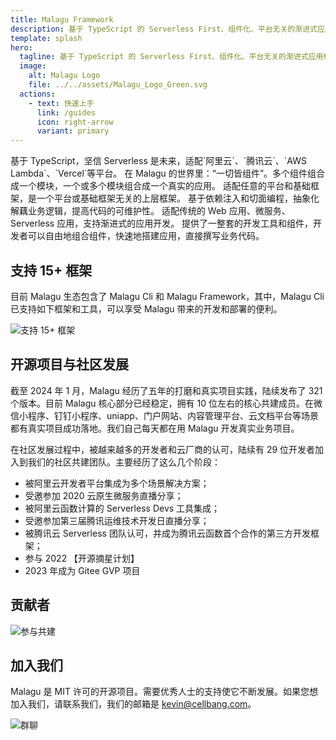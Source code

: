 ```yaml
---
title: Malagu Framework
description: 基于 TypeScript 的 Serverless First、组件化、平台无关的渐进式应用框架
template: splash
hero:
  tagline: 基于 TypeScript 的 Serverless First、组件化、平台无关的渐进式应用框架
  image:
    alt: Malagu Logo
    file: ../../assets/Malagu_Logo_Green.svg
  actions:
    - text: 快速上手
      link: /guides
      icon: right-arrow
      variant: primary
---
```



<CardGrid stagger>
  <Card title="Serverless First" icon="seti:html">
    基于 TypeScript，坚信 Serverless 是未来，适配`阿里云`、`腾讯云`、`AWS Lambda`、`Vercel`等平台。
  </Card>
  <Card title="组件化 + 模块化" icon="puzzle">
    在 Malagu 的世界里：“一切皆组件”。多个组件组合成一个模块，一个或多个模块组合成一个真实的应用。
  </Card>
  <Card title="平台无关" icon="seti:ionic">
    适配任意的平台和基础框架，是一个平台或基础框架无关的上层框架。
  </Card>
  <Card title="IOC + AOP" icon="seti:ionic">
    基于依赖注入和切面编程，抽象化解藕业务逻辑，提高代码的可维护性。
  </Card>
  <Card title="渐进式" icon="seti:ionic">
    适配传统的 Web 应用、微服务、Serverless 应用，支持渐进式的应用开发。
  </Card>
  <Card title="开箱即用" icon="seti:ionic">
    提供了一整套的开发工具和组件，开发者可以自由地组合组件，快速地搭建应用，直接撰写业务代码。
  </Card>
</CardGrid>

## 支持 15+ 框架

目前 Malagu 生态包含了 Malagu Cli 和 Malagu Framework，其中，Malagu Cli 已支持如下框架和工具，可以享受 Malagu 带来的开发和部署的便利。

![支持 15+ 框架](../../assets/support_framework.09132045.webp)

## 开源项目与社区发展

截至 2024 年 1 月，Malagu 经历了五年的打磨和真实项目实践，陆续发布了 321 个版本。目前 Malagu 核心部分已经稳定，拥有 10 位左右的核心共建成员。在微信小程序、钉钉小程序、uniapp、门户网站、内容管理平台、云文档平台等场景都有真实项目成功落地。我们自己每天都在用 Malagu 开发真实业务项目。 ​

在社区发展过程中，被越来越多的开发者和云厂商的认可，陆续有 29 位开发者加入到我们的社区共建团队。主要经历了这么几个阶段：

- 被阿里云开发者平台集成为多个场景解决方案；
- 受邀参加 2020 云原生微服务直播分享；
- 被阿里云函数计算的 Serverless Devs 工具集成；
- 受邀参加第三届腾讯运维技术开发日直播分享；
- 被腾讯云 Serverless 团队认可，并成为腾讯云函数首个合作的第三方开发框架；
- 参与 2022 【开源摘星计划】
- 2023 年成为 Gitee GVP 项目

## 贡献者

![参与共建](https://contrib.rocks/image?repo=cellbang/malagu)

## 加入我们

Malagu 是 MIT 许可的开源项目。需要优秀人士的支持使它不断发展。如果您想加入我们，请联系我们，我们的邮箱是 kevin@cellbang.com。

![群聊](../../assets/qrcode.webp)
